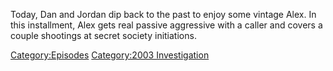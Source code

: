 {{DEFAULTSORT:
    #_EPISODE_0837:March 11, 2004
}}{{Episode
    | title           = March 11, 2004
    | caption         = Listen to this episode on [https://knowledgefight.libsyn.com/837-march-11-2004 Libsyn] [https://open.spotify.com/episode/5d0I1m7r6F0zXOp5WOgvNB Spotify], Read the [[Transcript/837: March 11, 2004|Unofficial Transcript]], View discussion on [https://reddit.com/15nxr4n Reddit]
    | episodeNumber   = 837
    | length          = 01:01:00
    | airDate         = August 11, 2023
    | coverageDate    = March 11, 2004
    | episodeType     = [[:Category:2003 Investigation|2003 Investigation]]
    | appearance      = [[George Noory]]
    | previousEpisode = [[836: The Crowder Announcement]]
    | nextEpisode     = [[838: August 11, 2023]]
}}

{{Stub}}

Today, Dan and Jordan dip back to the past to enjoy some vintage Alex.  In this installment, Alex gets real passive aggressive with a caller and covers a couple shootings at secret society initiations.

[[Category:Episodes]]
[[Category:2003 Investigation]]
